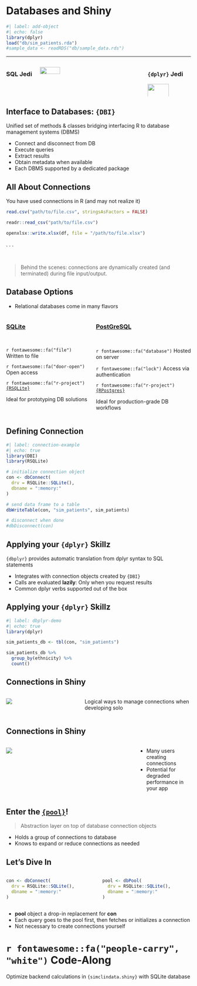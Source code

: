 # Databases and Shiny


```r
#| label: add-object
#| echo: false
library(dplyr)
load("db/sim_patients.rda")
#sample_data <- readRDS("db/sample_data.rds")
```

---

:::: {.columns}

### SQL Jedi

::: {.column width="50%"}

![](assets/img/c3po.png){width="45%"}

:::

::: {.column width="50%}

### `{dplyr}` Jedi 

![](assets/img/r2-d2.png){width="70%"}

:::

::::

## Interface to Databases: `{DBI}`

Unified set of methods & classes bridging interfacing R to database management systems (DBMS)

* Connect and disconnect from DB
* Execute queries
* Extract results
* Obtain metadata when available
* Each DBMS supported by a dedicated package

## All About Connections

You have used connections in R (and may not realize it)

```r
read.csv("path/to/file.csv", stringsAsFactors = FALSE)

readr::read_csv("path/to/file.csv")

openxlsx::write.xlsx(df, file = "/path/to/file.xlsx")
```

. . .

<br>

> Behind the scenes: connections are dynamically created (and terminated) during file input/output.

## Database Options

::: {.nonincremental}
* Relational databases come in many flavors
:::

:::: {.columns}

::: {.column}

### [SQLite](https://www.sqlite.org/index.html)

<br>

`r fontawesome::fa("file")` Written to file

`r fontawesome::fa("door-open")` Open access

`r fontawesome::fa("r-project")` [`{RSQLite}`](https://rsqlite.r-dbi.org/)

Ideal for prototyping DB solutions

:::

::: {.column}

### [PostGreSQL](https://www.postgresql.org/)

<br>

`r fontawesome::fa("database")` Hosted on server

`r fontawesome::fa("lock")` Access via authentication

`r fontawesome::fa("r-project")` [`{RPostgres}`](https://rpostgres.r-dbi.org/)

Ideal for production-grade DB workflows

:::

::::


## Defining Connection

```r
#| label: connection-example
#| echo: true
library(DBI)
library(RSQLite)

# initialize connection object
con <- dbConnect(
  drv = RSQLite::SQLite(),
  dbname = ":memory:"
)

# send data frame to a table
dbWriteTable(con, "sim_patients", sim_patients)

# disconnect when done
#dbDisconnect(con)
```

## Applying your `{dplyr}` Skillz

`{dbplyr}` provides automatic translation from dplyr syntax to SQL statements

* Integrates with connection objects created by `{DBI}`
* Calls are evaluated **lazily**: Only when you request results
* Common dplyr verbs supported out of the box

## Applying your `{dplyr}` Skillz

```r
#| label: dbplyr-demo
#| echo: true
library(dplyr)

sim_patients_db <- tbl(con, "sim_patients")

sim_patients_db %>%
  group_by(ethnicity) %>%
  count()
```

## Connections in Shiny

:::: {.columns}

::: {.column width="40%"}

![](assets/img/one_user.png)
:::

::: {.column width="60%"}

Logical ways to manage connections when developing solo

:::

::::

## Connections in Shiny

:::: {.columns}

::: {.column width="70%"}

![](assets/img/computer_party.jpg)
:::

::: {.column width="30%"}

::: {.nonincremental}
* Many users creating connections
* Potential for degraded performance in your app
:::
:::

::::

## Enter the [`{pool}`](https://github.com/rstudio/pool)!

> Abstraction layer on top of database connection objects

* Holds a group of connections to database 
* Knows to expand or reduce connections as needed

## Let's Dive In

:::: {.columns}

::: {.column width="50%"}

```r
con <- dbConnect(
  drv = RSQLite::SQLite(),
  dbname = ":memory:"
)
```

:::

::: {.column width="50%"}

```r
pool <- dbPool(
  drv = RSQLite::SQLite(),
  dbname = ":memory:"
)
```
:::

::::

::: {.nonincremental}
* **pool** object a drop-in replacement for **con**
* Each query goes to the pool first, then fetches or initializes a connection
* Not necessary to create connections yourself 
:::

# `r fontawesome::fa("people-carry", "white")` Code-Along {background-color="#17395c"}

Optimize backend calculations in `{simclindata.shiny}` with SQLite database